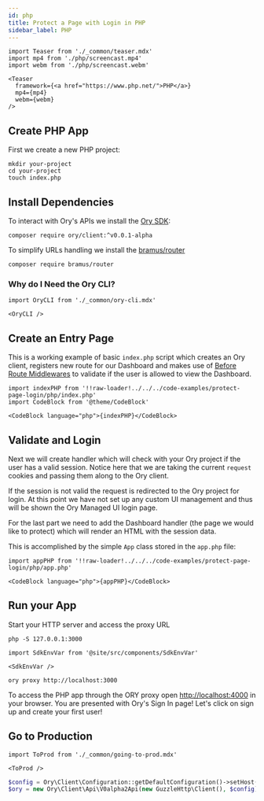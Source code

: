 ```yaml
---
id: php
title: Protect a Page with Login in PHP
sidebar_label: PHP
---
```


```mdx-code-block
import Teaser from './_common/teaser.mdx'
import mp4 from './php/screencast.mp4'
import webm from './php/screencast.webm'

<Teaser
  framework={<a href="https://www.php.net/">PHP</a>}
  mp4={mp4}
  webm={webm}
/>
```

## Create PHP App

First we create a new PHP project:

```shell-session
mkdir your-project
cd your-project
touch index.php
```

## Install Dependencies

To interact with Ory's APIs we install the [Ory SDK](https://packagist.org/packages/ory/client):

```shell-session
composer require ory/client:^v0.0.1-alpha
```

To simplify URLs handling we install the [bramus/router](https://packagist.org/packages/bramus/router)
```shell-session
composer require bramus/router
```
### Why do I Need the Ory CLI?

```mdx-code-block
import OryCLI from './_common/ory-cli.mdx'

<OryCLI />
```

## Create an Entry Page

This is a working example of basic `index.php` script which creates an Ory client,
registers new route for our Dashboard and makes use of [Before Route Middlewares](https://github.com/bramus/router#before-router-middlewares)
to validate if the user is allowed to view the Dashboard.

```mdx-code-block title="index.php"
import indexPHP from '!!raw-loader!../../../code-examples/protect-page-login/php/index.php'
import CodeBlock from '@theme/CodeBlock'

<CodeBlock language="php">{indexPHP}</CodeBlock>
```

## Validate and Login

Next we will create handler which will check with your Ory project if the
user has a valid session. Notice here that we are taking the current `request`
cookies and passing them along to the Ory client.

If the session is not valid the request is redirected to the Ory project for
login. At this point we have not set up any custom UI management and thus will
be shown the Ory Managed UI login page.

For the last part we need to add the Dashboard handler (the page we would like to
protect) which will render an HTML with the session data.

This is accomplished by the simple `App` class stored in the `app.php` file:
```mdx-code-block title="app.php"
import appPHP from '!!raw-loader!../../../code-examples/protect-page-login/php/app.php'

<CodeBlock language="php">{appPHP}</CodeBlock>
```

## Run your App

Start your HTTP server and access the proxy URL

```shell-session
php -S 127.0.0.1:3000
```

```mdx-code-block
import SdkEnvVar from '@site/src/components/SdkEnvVar'

<SdkEnvVar />
```

```shell-session
ory proxy http://localhost:3000
```

To access the PHP app through the ORY proxy open [http://localhost:4000](http://localhost:4000) in your browser. You
are presented with Ory's Sign In page! Let's click on sign up and create your first user!

## Go to Production

```mdx-code-block
import ToProd from './_common/going-to-prod.mdx'

<ToProd />
```

```php
$config = Ory\Client\Configuration::getDefaultConfiguration()->setHost("https://ory.example.org"));
$ory = new Ory\Client\Api\V0alpha2Api(new GuzzleHttp\Client(), $config);
```
